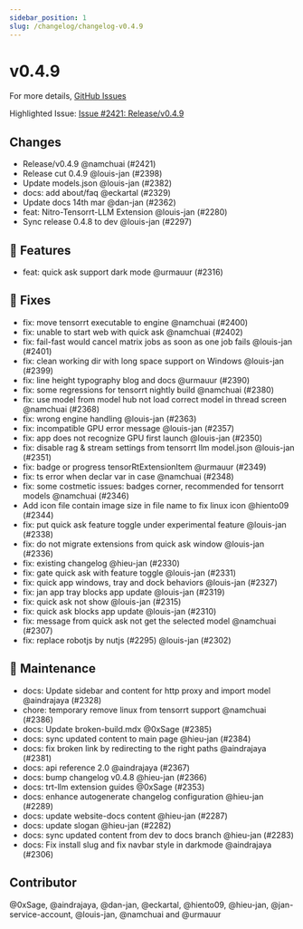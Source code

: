 ```yaml
---
sidebar_position: 1
slug: /changelog/changelog-v0.4.9
---
```

# v0.4.9

For more details, [GitHub Issues](https://github.com/janhq/jan/releases/tag/v0.4.9)

Highlighted Issue:  [Issue #2421: Release/v0.4.9](https://github.com/janhq/jan/pull/2421)

## Changes

- Release/v0.4.9 @namchuai (#2421)
- Release cut 0.4.9 @louis-jan (#2398)
- Update models.json @louis-jan (#2382)
- docs: add about/faq @eckartal (#2329)
- Update docs 14th mar @dan-jan (#2362)
- feat: Nitro-Tensorrt-LLM Extension @louis-jan (#2280)
- Sync release 0.4.8 to dev @louis-jan (#2297)

## 🚀 Features

- feat: quick ask support dark mode @urmauur (#2316)

## 🐛 Fixes

- fix: move tensorrt executable to engine @namchuai (#2400)
- fix: unable to start web with quick ask @namchuai (#2402)
- fix: fail-fast would cancel matrix jobs as soon as one job fails @louis-jan (#2401)
- fix: clean working dir with long space support on Windows @louis-jan (#2399)
- fix: line height typography blog and docs @urmauur (#2390)
- fix: some regressions for tensorrt nightly build @namchuai (#2380)
- fix: use model from model hub not load correct model in thread screen @namchuai (#2368)
- fix: wrong engine handling @louis-jan (#2363)
- fix: incompatible GPU error message @louis-jan (#2357)
- fix: app does not recognize GPU first launch @louis-jan (#2350)
- fix: disable rag \& stream settings from tensorrt llm model.json @louis-jan (#2351)
- fix: badge or progress tensorRtExtensionItem @urmauur (#2349)
- fix: ts error when declar var in case @namchuai (#2348)
- fix: some costmetic issues: badges corner, recommended for tensorrt models @namchuai (#2346)
- Add icon file contain image size in file name to fix linux icon @hiento09 (#2344)
- fix: put quick ask feature toggle under experimental feature @louis-jan (#2338)
- fix: do not migrate extensions from quick ask window @louis-jan (#2336)
- fix: existing changelog @hieu-jan (#2330)
- fix: gate quick ask with feature toggle @louis-jan (#2331)
- fix: quick app windows, tray and dock behaviors @louis-jan (#2327)
- fix: jan app tray blocks app update @louis-jan (#2319)
- fix: quick ask not show @louis-jan (#2315)
- fix: quick ask blocks app update @louis-jan (#2310)
- fix: message from quick ask not get the selected model @namchuai (#2307)
- fix: replace robotjs by nutjs (#2295) @louis-jan (#2302)

## 🧰 Maintenance

- docs: Update sidebar and content for http proxy and import model @aindrajaya (#2328)
- chore: temporary remove linux from tensorrt support @namchuai (#2386)
- docs: Update broken-build.mdx @0xSage (#2385)
- docs: sync updated content to main page @hieu-jan (#2384)
- docs: fix broken link by redirecting to the right paths @aindrajaya (#2381)
- docs: api reference 2.0 @aindrajaya (#2367)
- docs: bump changelog v0.4.8 @hieu-jan (#2366)
- docs: trt-llm extension guides @0xSage (#2353)
- docs: enhance autogenerate changelog configuration @hieu-jan (#2289)
- docs: update website-docs content @hieu-jan (#2287)
- docs: update slogan @hieu-jan (#2282)
- docs: sync updated content from dev to docs branch @hieu-jan (#2283)
- docs: Fix install slug and fix navbar style in darkmode @aindrajaya (#2306)

## Contributor

@0xSage, @aindrajaya, @dan-jan, @eckartal, @hiento09, @hieu-jan, @jan-service-account, @louis-jan, @namchuai and @urmauur


